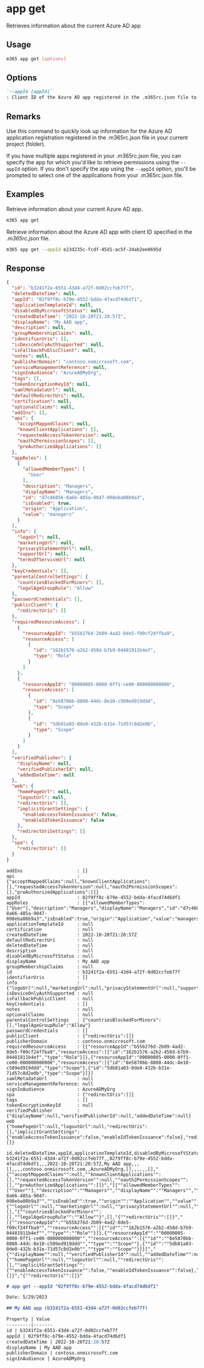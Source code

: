 
# app get

Retrieves information about the current Azure AD app

## Usage

```sh
m365 app get [options]
```

## Options

```md definition-list
`--appId [appId]`
: Client ID of the Azure AD app registered in the .m365rc.json file to retrieve information for.
```

<Global />

## Remarks

Use this command to quickly look up information for the Azure AD application registration registered in the .m365rc.json file in your current project (folder).

If you have multiple apps registered in your .m365rc.json file, you can specify the app for which you'd like to retrieve permissions using the `--appId` option. If you don't specify the app using the `--appId` option, you'll be prompted to select one of the applications from your .m365rc.json file.

## Examples

Retrieve information about your current Azure AD app.

```sh
m365 app get
```

Retrieve information about the Azure AD app with client ID specified in the _.m365rc.json_ file.

```sh
m365 app get --appId e23d235c-fcdf-45d1-ac5f-24ab2ee0695d
```

## Response

<Tabs>
  <TabItem value="JSON">

  ```json
  {
    "id": "b3241f2a-6551-43d4-a72f-0d02ccfeb77f",
    "deletedDateTime": null,
    "appId": "02f9ff8c-b79e-4552-bdda-4facd74d6df1",
    "applicationTemplateId": null,
    "disabledByMicrosoftStatus": null,
    "createdDateTime": "2022-10-28T21:20:57Z",
    "displayName": "My AAD app",
    "description": null,
    "groupMembershipClaims": null,
    "identifierUris": [],
    "isDeviceOnlyAuthSupported": null,
    "isFallbackPublicClient": null,
    "notes": null,
    "publisherDomain": "contoso.onmicrosoft.com",
    "serviceManagementReference": null,
    "signInAudience": "AzureADMyOrg",
    "tags": [],
    "tokenEncryptionKeyId": null,
    "samlMetadataUrl": null,
    "defaultRedirectUri": null,
    "certification": null,
    "optionalClaims": null,
    "addIns": [],
    "api": {
      "acceptMappedClaims": null,
      "knownClientApplications": [],
      "requestedAccessTokenVersion": null,
      "oauth2PermissionScopes": [],
      "preAuthorizedApplications": []
    },
    "appRoles": [
      {
        "allowedMemberTypes": [
          "User"
        ],
        "description": "Managers",
        "displayName": "Managers",
        "id": "d7c46856-8a66-485a-9047-098eba08b9a3",
        "isEnabled": true,
        "origin": "Application",
        "value": "managers"
      }
    ],
    "info": {
      "logoUrl": null,
      "marketingUrl": null,
      "privacyStatementUrl": null,
      "supportUrl": null,
      "termsOfServiceUrl": null
    },
    "keyCredentials": [],
    "parentalControlSettings": {
      "countriesBlockedForMinors": [],
      "legalAgeGroupRule": "Allow"
    },
    "passwordCredentials": [],
    "publicClient": {
      "redirectUris": []
    },
    "requiredResourceAccess": [
      {
        "resourceAppId": "b55b276d-2b09-4ad2-8de5-f09cf24ffba9",
        "resourceAccess": [
          {
            "id": "162b1576-a2b2-458d-b7b9-04481911b4ef",
            "type": "Role"
          }
        ]
      },
      {
        "resourceAppId": "00000005-0000-0ff1-ce00-000000000000",
        "resourceAccess": [
          {
            "id": "8e5870bb-8808-44dc-8e10-c509ed919ddd",
            "type": "Scope"
          },
          {
            "id": "5db81a03-0de0-432b-b31e-71d57c8d2e0b",
            "type": "Scope"
          }
        ]
      }
    ],
    "verifiedPublisher": {
      "displayName": null,
      "verifiedPublisherId": null,
      "addedDateTime": null
    },
    "web": {
      "homePageUrl": null,
      "logoutUrl": null,
      "redirectUris": [],
      "implicitGrantSettings": {
        "enableAccessTokenIssuance": false,
        "enableIdTokenIssuance": false
      },
      "redirectUriSettings": []
    },
    "spa": {
      "redirectUris": []
    }
  }
  ```

  </TabItem>
  <TabItem value="Text">

  ```text
  addIns                    : []
  api                       : {"acceptMappedClaims":null,"knownClientApplications":[],"requestedAccessTokenVersion":null,"oauth2PermissionScopes":[],"preAuthorizedApplications":[]}
  appId                     : 02f9ff8c-b79e-4552-bdda-4facd74d6df1
  appRoles                  : [{"allowedMemberTypes":["User"],"description":"Managers","displayName":"Managers","id":"d7c46856-8a66-485a-9047-098eba08b9a3","isEnabled":true,"origin":"Application","value":"managers"}]
  applicationTemplateId     : null
  certification             : null
  createdDateTime           : 2022-10-28T21:20:57Z
  defaultRedirectUri        : null
  deletedDateTime           : null
  description               : null
  disabledByMicrosoftStatus : null
  displayName               : My AAD app
  groupMembershipClaims     : null
  id                        : b3241f2a-6551-43d4-a72f-0d02ccfeb77f
  identifierUris            : []
  info                      : {"logoUrl":null,"marketingUrl":null,"privacyStatementUrl":null,"supportUrl":null,"termsOfServiceUrl":null}
  isDeviceOnlyAuthSupported : null
  isFallbackPublicClient    : null
  keyCredentials            : []
  notes                     : null
  optionalClaims            : null
  parentalControlSettings   : {"countriesBlockedForMinors":[],"legalAgeGroupRule":"Allow"}
  passwordCredentials       : []
  publicClient              : {"redirectUris":[]}
  publisherDomain           : contoso.onmicrosoft.com
  requiredResourceAccess    : [{"resourceAppId":"b55b276d-2b09-4ad2-8de5-f09cf24ffba9","resourceAccess":[{"id":"162b1576-a2b2-458d-b7b9-04481911b4ef","type":"Role"}]},{"resourceAppId":"00000005-0000-0ff1-ce00-000000000000","resourceAccess":[{"id":"8e5870bb-8808-44dc-8e10-c509ed919ddd","type":"Scope"},{"id":"5db81a03-0de0-432b-b31e-71d57c8d2e0b","type":"Scope"}]}]
  samlMetadataUrl           : null
  serviceManagementReference: null
  signInAudience            : AzureADMyOrg
  spa                       : {"redirectUris":[]}
  tags                      : []
  tokenEncryptionKeyId      : null
  verifiedPublisher         : {"displayName":null,"verifiedPublisherId":null,"addedDateTime":null}
  web                       : {"homePageUrl":null,"logoutUrl":null,"redirectUris":[],"implicitGrantSettings":{"enableAccessTokenIssuance":false,"enableIdTokenIssuance":false},"redirectUriSettings":[]}
  ```

  </TabItem>
  <TabItem value="CSV">

  ```csv
  id,deletedDateTime,appId,applicationTemplateId,disabledByMicrosoftStatus,createdDateTime,displayName,description,groupMembershipClaims,identifierUris,isDeviceOnlyAuthSupported,isFallbackPublicClient,notes,publisherDomain,serviceManagementReference,signInAudience,tags,tokenEncryptionKeyId,samlMetadataUrl,defaultRedirectUri,certification,optionalClaims,addIns,api,appRoles,info,keyCredentials,parentalControlSettings,passwordCredentials,publicClient,requiredResourceAccess,verifiedPublisher,web,spa
  b3241f2a-6551-43d4-a72f-0d02ccfeb77f,,02f9ff8c-b79e-4552-bdda-4facd74d6df1,,,2022-10-28T21:20:57Z,My AAD app,,,[],,,,contoso.onmicrosoft.com,,AzureADMyOrg,[],,,,,,[],"{""acceptMappedClaims"":null,""knownClientApplications"":[],""requestedAccessTokenVersion"":null,""oauth2PermissionScopes"":[],""preAuthorizedApplications"":[]}","[{""allowedMemberTypes"":[""User""],""description"":""Managers"",""displayName"":""Managers"",""id"":""d7c46856-8a66-485a-9047-098eba08b9a3"",""isEnabled"":true,""origin"":""Application"",""value"":""managers""}]","{""logoUrl"":null,""marketingUrl"":null,""privacyStatementUrl"":null,""supportUrl"":null,""termsOfServiceUrl"":null}",[],"{""countriesBlockedForMinors"":[],""legalAgeGroupRule"":""Allow""}",[],"{""redirectUris"":[]}","[{""resourceAppId"":""b55b276d-2b09-4ad2-8de5-f09cf24ffba9"",""resourceAccess"":[{""id"":""162b1576-a2b2-458d-b7b9-04481911b4ef"",""type"":""Role""}]},{""resourceAppId"":""00000005-0000-0ff1-ce00-000000000000"",""resourceAccess"":[{""id"":""8e5870bb-8808-44dc-8e10-c509ed919ddd"",""type"":""Scope""},{""id"":""5db81a03-0de0-432b-b31e-71d57c8d2e0b"",""type"":""Scope""}]}]","{""displayName"":null,""verifiedPublisherId"":null,""addedDateTime"":null}","{""homePageUrl"":null,""logoutUrl"":null,""redirectUris"":[],""implicitGrantSettings"":{""enableAccessTokenIssuance"":false,""enableIdTokenIssuance"":false},""redirectUriSettings"":[]}","{""redirectUris"":[]}"
  ```

  </TabItem>
  <TabItem value="Markdown">

  ```md
  # app get --appId "02f9ff8c-b79e-4552-bdda-4facd74d6df1"

  Date: 5/29/2023

  ## My AAD app (b3241f2a-6551-43d4-a72f-0d02ccfeb77f)

  Property | Value
  ---------|-------
  id | b3241f2a-6551-43d4-a72f-0d02ccfeb77f
  appId | 02f9ff8c-b79e-4552-bdda-4facd74d6df1
  createdDateTime | 2022-10-28T21:20:57Z
  displayName | My AAD app
  publisherDomain | contoso.onmicrosoft.com
  signInAudience | AzureADMyOrg
  ```

  </TabItem>
</Tabs>

